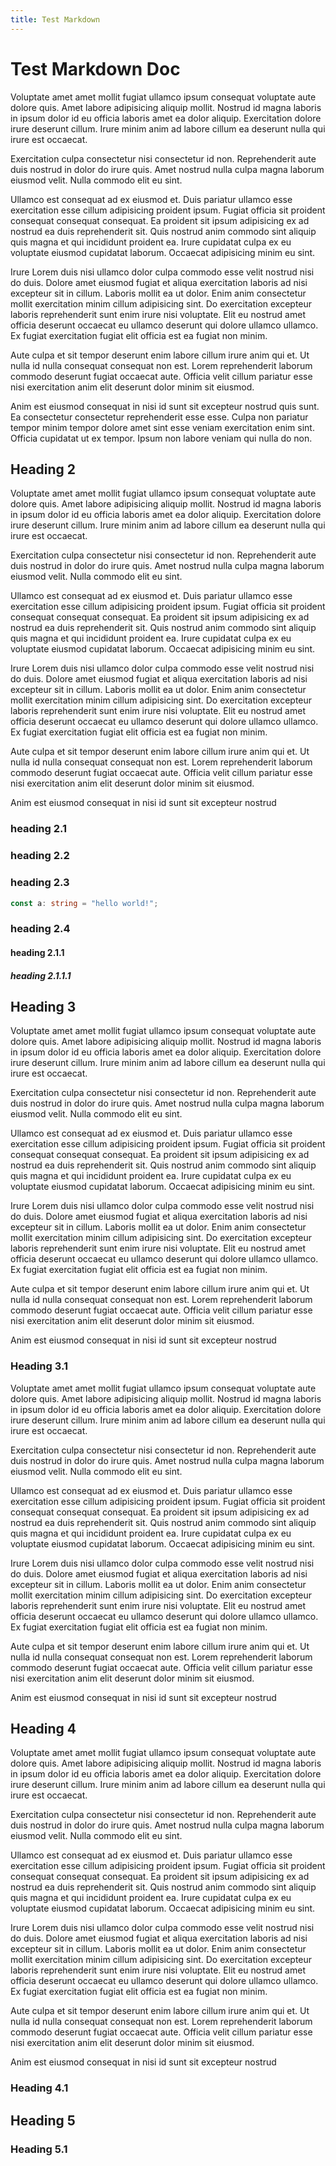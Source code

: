 ```yaml
---
title: Test Markdown
---
```


# Test Markdown Doc

Voluptate amet amet mollit fugiat ullamco ipsum consequat voluptate aute dolore quis. Amet labore adipisicing aliquip mollit. Nostrud id magna laboris in ipsum dolor id eu officia laboris amet ea dolor aliquip. Exercitation dolore irure deserunt cillum. Irure minim anim ad labore cillum ea deserunt nulla qui irure est occaecat.

Exercitation culpa consectetur nisi consectetur id non. Reprehenderit aute duis nostrud in dolor do irure quis. Amet nostrud nulla culpa magna laborum eiusmod velit. Nulla commodo elit eu sint.

Ullamco est consequat ad ex eiusmod et. Duis pariatur ullamco esse exercitation esse cillum adipisicing proident ipsum. Fugiat officia sit proident consequat consequat consequat. Ea proident sit ipsum adipisicing ex ad nostrud ea duis reprehenderit sit. Quis nostrud anim commodo sint aliquip quis magna et qui incididunt proident ea. Irure cupidatat culpa ex eu voluptate eiusmod cupidatat laborum. Occaecat adipisicing minim eu sint.

Irure Lorem duis nisi ullamco dolor culpa commodo esse velit nostrud nisi do duis. Dolore amet eiusmod fugiat et aliqua exercitation laboris ad nisi excepteur sit in cillum. Laboris mollit ea ut dolor. Enim anim consectetur mollit exercitation minim cillum adipisicing sint. Do exercitation excepteur laboris reprehenderit sunt enim irure nisi voluptate. Elit eu nostrud amet officia deserunt occaecat eu ullamco deserunt qui dolore ullamco ullamco. Ex fugiat exercitation fugiat elit officia est ea fugiat non minim.

Aute culpa et sit tempor deserunt enim labore cillum irure anim qui et. Ut nulla id nulla consequat consequat non est. Lorem reprehenderit laborum commodo deserunt fugiat occaecat aute. Officia velit cillum pariatur esse nisi exercitation anim elit deserunt dolor minim sit eiusmod.

Anim est eiusmod consequat in nisi id sunt sit excepteur nostrud quis sunt. Ea consectetur consectetur reprehenderit esse esse. Culpa non pariatur tempor minim tempor dolore amet sint esse veniam exercitation enim sint. Officia cupidatat ut ex tempor. Ipsum non labore veniam qui nulla do non.

## Heading 2

Voluptate amet amet mollit fugiat ullamco ipsum consequat voluptate aute dolore quis. Amet labore adipisicing aliquip mollit. Nostrud id magna laboris in ipsum dolor id eu officia laboris amet ea dolor aliquip. Exercitation dolore irure deserunt cillum. Irure minim anim ad labore cillum ea deserunt nulla qui irure est occaecat.

Exercitation culpa consectetur nisi consectetur id non. Reprehenderit aute duis nostrud in dolor do irure quis. Amet nostrud nulla culpa magna laborum eiusmod velit. Nulla commodo elit eu sint.

Ullamco est consequat ad ex eiusmod et. Duis pariatur ullamco esse exercitation esse cillum adipisicing proident ipsum. Fugiat officia sit proident consequat consequat consequat. Ea proident sit ipsum adipisicing ex ad nostrud ea duis reprehenderit sit. Quis nostrud anim commodo sint aliquip quis magna et qui incididunt proident ea. Irure cupidatat culpa ex eu voluptate eiusmod cupidatat laborum. Occaecat adipisicing minim eu sint.

Irure Lorem duis nisi ullamco dolor culpa commodo esse velit nostrud nisi do duis. Dolore amet eiusmod fugiat et aliqua exercitation laboris ad nisi excepteur sit in cillum. Laboris mollit ea ut dolor. Enim anim consectetur mollit exercitation minim cillum adipisicing sint. Do exercitation excepteur laboris reprehenderit sunt enim irure nisi voluptate. Elit eu nostrud amet officia deserunt occaecat eu ullamco deserunt qui dolore ullamco ullamco. Ex fugiat exercitation fugiat elit officia est ea fugiat non minim.

Aute culpa et sit tempor deserunt enim labore cillum irure anim qui et. Ut nulla id nulla consequat consequat non est. Lorem reprehenderit laborum commodo deserunt fugiat occaecat aute. Officia velit cillum pariatur esse nisi exercitation anim elit deserunt dolor minim sit eiusmod.

Anim est eiusmod consequat in nisi id sunt sit excepteur nostrud

### heading 2.1

### heading 2.2

### heading 2.3

```typescript
const a: string = "hello world!";
```

### heading 2.4

#### heading 2.1.1

##### heading 2.1.1.1

## Heading 3

Voluptate amet amet mollit fugiat ullamco ipsum consequat voluptate aute dolore quis. Amet labore adipisicing aliquip mollit. Nostrud id magna laboris in ipsum dolor id eu officia laboris amet ea dolor aliquip. Exercitation dolore irure deserunt cillum. Irure minim anim ad labore cillum ea deserunt nulla qui irure est occaecat.

Exercitation culpa consectetur nisi consectetur id non. Reprehenderit aute duis nostrud in dolor do irure quis. Amet nostrud nulla culpa magna laborum eiusmod velit. Nulla commodo elit eu sint.

Ullamco est consequat ad ex eiusmod et. Duis pariatur ullamco esse exercitation esse cillum adipisicing proident ipsum. Fugiat officia sit proident consequat consequat consequat. Ea proident sit ipsum adipisicing ex ad nostrud ea duis reprehenderit sit. Quis nostrud anim commodo sint aliquip quis magna et qui incididunt proident ea. Irure cupidatat culpa ex eu voluptate eiusmod cupidatat laborum. Occaecat adipisicing minim eu sint.

Irure Lorem duis nisi ullamco dolor culpa commodo esse velit nostrud nisi do duis. Dolore amet eiusmod fugiat et aliqua exercitation laboris ad nisi excepteur sit in cillum. Laboris mollit ea ut dolor. Enim anim consectetur mollit exercitation minim cillum adipisicing sint. Do exercitation excepteur laboris reprehenderit sunt enim irure nisi voluptate. Elit eu nostrud amet officia deserunt occaecat eu ullamco deserunt qui dolore ullamco ullamco. Ex fugiat exercitation fugiat elit officia est ea fugiat non minim.

Aute culpa et sit tempor deserunt enim labore cillum irure anim qui et. Ut nulla id nulla consequat consequat non est. Lorem reprehenderit laborum commodo deserunt fugiat occaecat aute. Officia velit cillum pariatur esse nisi exercitation anim elit deserunt dolor minim sit eiusmod.

Anim est eiusmod consequat in nisi id sunt sit excepteur nostrud

### Heading 3.1

Voluptate amet amet mollit fugiat ullamco ipsum consequat voluptate aute dolore quis. Amet labore adipisicing aliquip mollit. Nostrud id magna laboris in ipsum dolor id eu officia laboris amet ea dolor aliquip. Exercitation dolore irure deserunt cillum. Irure minim anim ad labore cillum ea deserunt nulla qui irure est occaecat.

Exercitation culpa consectetur nisi consectetur id non. Reprehenderit aute duis nostrud in dolor do irure quis. Amet nostrud nulla culpa magna laborum eiusmod velit. Nulla commodo elit eu sint.

Ullamco est consequat ad ex eiusmod et. Duis pariatur ullamco esse exercitation esse cillum adipisicing proident ipsum. Fugiat officia sit proident consequat consequat consequat. Ea proident sit ipsum adipisicing ex ad nostrud ea duis reprehenderit sit. Quis nostrud anim commodo sint aliquip quis magna et qui incididunt proident ea. Irure cupidatat culpa ex eu voluptate eiusmod cupidatat laborum. Occaecat adipisicing minim eu sint.

Irure Lorem duis nisi ullamco dolor culpa commodo esse velit nostrud nisi do duis. Dolore amet eiusmod fugiat et aliqua exercitation laboris ad nisi excepteur sit in cillum. Laboris mollit ea ut dolor. Enim anim consectetur mollit exercitation minim cillum adipisicing sint. Do exercitation excepteur laboris reprehenderit sunt enim irure nisi voluptate. Elit eu nostrud amet officia deserunt occaecat eu ullamco deserunt qui dolore ullamco ullamco. Ex fugiat exercitation fugiat elit officia est ea fugiat non minim.

Aute culpa et sit tempor deserunt enim labore cillum irure anim qui et. Ut nulla id nulla consequat consequat non est. Lorem reprehenderit laborum commodo deserunt fugiat occaecat aute. Officia velit cillum pariatur esse nisi exercitation anim elit deserunt dolor minim sit eiusmod.

Anim est eiusmod consequat in nisi id sunt sit excepteur nostrud

## Heading 4

Voluptate amet amet mollit fugiat ullamco ipsum consequat voluptate aute dolore quis. Amet labore adipisicing aliquip mollit. Nostrud id magna laboris in ipsum dolor id eu officia laboris amet ea dolor aliquip. Exercitation dolore irure deserunt cillum. Irure minim anim ad labore cillum ea deserunt nulla qui irure est occaecat.

Exercitation culpa consectetur nisi consectetur id non. Reprehenderit aute duis nostrud in dolor do irure quis. Amet nostrud nulla culpa magna laborum eiusmod velit. Nulla commodo elit eu sint.

Ullamco est consequat ad ex eiusmod et. Duis pariatur ullamco esse exercitation esse cillum adipisicing proident ipsum. Fugiat officia sit proident consequat consequat consequat. Ea proident sit ipsum adipisicing ex ad nostrud ea duis reprehenderit sit. Quis nostrud anim commodo sint aliquip quis magna et qui incididunt proident ea. Irure cupidatat culpa ex eu voluptate eiusmod cupidatat laborum. Occaecat adipisicing minim eu sint.

Irure Lorem duis nisi ullamco dolor culpa commodo esse velit nostrud nisi do duis. Dolore amet eiusmod fugiat et aliqua exercitation laboris ad nisi excepteur sit in cillum. Laboris mollit ea ut dolor. Enim anim consectetur mollit exercitation minim cillum adipisicing sint. Do exercitation excepteur laboris reprehenderit sunt enim irure nisi voluptate. Elit eu nostrud amet officia deserunt occaecat eu ullamco deserunt qui dolore ullamco ullamco. Ex fugiat exercitation fugiat elit officia est ea fugiat non minim.

Aute culpa et sit tempor deserunt enim labore cillum irure anim qui et. Ut nulla id nulla consequat consequat non est. Lorem reprehenderit laborum commodo deserunt fugiat occaecat aute. Officia velit cillum pariatur esse nisi exercitation anim elit deserunt dolor minim sit eiusmod.

Anim est eiusmod consequat in nisi id sunt sit excepteur nostrud

### Heading 4.1

## Heading 5

### Heading 5.1
